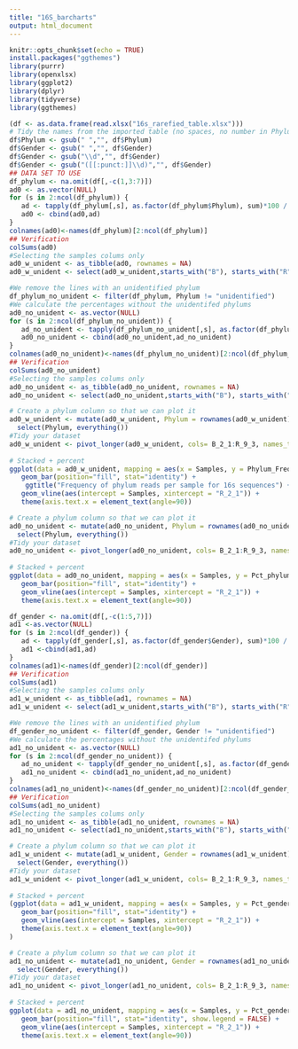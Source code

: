 ---
title: "16S_barcharts"
output: html_document
---

```{r setup, include=FALSE}
knitr::opts_chunk$set(echo = TRUE)
install.packages("ggthemes")
library(purrr)
library(openxlsx)
library(ggplot2)
library(dplyr)
library(tidyverse)
library(ggthemes)
```


```{r phylum_with_unidentified}
(df <- as.data.frame(read.xlsx("16s_rarefied_table.xlsx")))
# Tidy the names from the imported table (no spaces, no number in Phylum and Gender columns)
df$Phylum <- gsub(" ","", df$Phylum)
df$Gender <- gsub(" ","", df$Gender)
df$Gender <- gsub("\\d","", df$Gender)
df$Gender <- gsub("([[:punct:]]\\d)","", df$Gender)
## DATA SET TO USE
df_phylum <- na.omit(df[,-c(1,3:7)])
ad0 <- as.vector(NULL)
for (s in 2:ncol(df_phylum)) {
   ad <- tapply(df_phylum[,s], as.factor(df_phylum$Phylum), sum)*100 / sum(df_phylum[,s])
   ad0 <- cbind(ad0,ad)
}
colnames(ad0)<-names(df_phylum)[2:ncol(df_phylum)]
## Verification
colSums(ad0)
#Selecting the samples colums only
ad0_w_unident <- as_tibble(ad0, rownames = NA)
ad0_w_unident <- select(ad0_w_unident,starts_with("B"), starts_with("R"))
```

```{r phylum_without_unidentified}
#We remove the lines with an unidentified phylum
df_phylum_no_unident <- filter(df_phylum, Phylum != "unidentified")
#We calculate the percentages without the unidentifed phylums
ad0_no_unident <- as.vector(NULL)
for (s in 2:ncol(df_phylum_no_unident)) {
   ad_no_unident <- tapply(df_phylum_no_unident[,s], as.factor(df_phylum_no_unident$Phylum), sum)*100 / sum(df_phylum_no_unident[,s])
   ad0_no_unident <- cbind(ad0_no_unident,ad_no_unident)
}
colnames(ad0_no_unident)<-names(df_phylum_no_unident)[2:ncol(df_phylum_no_unident)]
## Verification
colSums(ad0_no_unident)
#Selecting the samples colums only
ad0_no_unident <- as_tibble(ad0_no_unident, rownames = NA)
ad0_no_unident <- select(ad0_no_unident,starts_with("B"), starts_with("R"))
```


```{r percentage_barchart_phylum_with_unidentified}
# Create a phylum column so that we can plot it
ad0_w_unident <- mutate(ad0_w_unident, Phylum = rownames(ad0_w_unident)) %>% 
  select(Phylum, everything())
#Tidy your dataset 
ad0_w_unident <- pivot_longer(ad0_w_unident, cols= B_2_1:R_9_3, names_to = "Samples", values_to = "Phylum_Frequency")
 
# Stacked + percent
ggplot(data = ad0_w_unident, mapping = aes(x = Samples, y = Phylum_Frequency, fill= reorder(Phylum, -Phylum_Frequency ))) + theme_bw() + 
   geom_bar(position="fill", stat="identity") +
    ggtitle("Frequency of phylum reads per sample for 16s sequences") +
   geom_vline(aes(intercept = Samples, xintercept = "R_2_1")) +
   theme(axis.text.x = element_text(angle=90))
```

```{r percentage_barchart_phylum_no_unidentified}
# Create a phylum column so that we can plot it
ad0_no_unident <- mutate(ad0_no_unident, Phylum = rownames(ad0_no_unident)) %>% 
  select(Phylum, everything())
#Tidy your dataset 
ad0_no_unident <- pivot_longer(ad0_no_unident, cols= B_2_1:R_9_3, names_to = "Samples", values_to = "Pct_phylum")
 
# Stacked + percent
ggplot(data = ad0_no_unident, mapping = aes(x = Samples, y = Pct_phylum, fill=Phylum )) + 
   geom_bar(position="fill", stat="identity") +
   geom_vline(aes(intercept = Samples, xintercept = "R_2_1")) +
   theme(axis.text.x = element_text(angle=90))

```


```{r gender_w_unident }
df_gender <- na.omit(df[,-c(1:5,7)])
ad1 <-as.vector(NULL)
for (s in 2:ncol(df_gender)) {
   ad <- tapply(df_gender[,s], as.factor(df_gender$Gender), sum)*100 / sum(df_gender[,s])
   ad1 <-cbind(ad1,ad)
}
colnames(ad1)<-names(df_gender)[2:ncol(df_gender)]
## Verification
colSums(ad1)
#Selecting the samples colums only
ad1_w_unident <- as_tibble(ad1, rownames = NA)
ad1_w_unident <- select(ad1_w_unident,starts_with("B"), starts_with("R"))
```

```{r table_gender_no_unident}
#We remove the lines with an unidentified phylum
df_gender_no_unident <- filter(df_gender, Gender != "unidentified")
#We calculate the percentages without the unidentifed phylums
ad1_no_unident <- as.vector(NULL)
for (s in 2:ncol(df_gender_no_unident)) {
   ad_no_unident <- tapply(df_gender_no_unident[,s], as.factor(df_gender_no_unident$Gender), sum)*100 / sum(df_gender_no_unident[,s])
   ad1_no_unident <- cbind(ad1_no_unident,ad_no_unident)
}
colnames(ad1_no_unident)<-names(df_gender_no_unident)[2:ncol(df_gender_no_unident)]
## Verification
colSums(ad1_no_unident)
#Selecting the samples colums only
ad1_no_unident <- as_tibble(ad1_no_unident, rownames = NA)
ad1_no_unident <- select(ad1_no_unident,starts_with("B"), starts_with("R"))
```

```{r percentage_barchart_gender_with_unidentified}
# Create a phylum column so that we can plot it
ad1_w_unident <- mutate(ad1_w_unident, Gender = rownames(ad1_w_unident)) %>% 
  select(Gender, everything())
#Tidy your dataset 
ad1_w_unident <- pivot_longer(ad1_w_unident, cols= B_2_1:R_9_3, names_to = "Samples", values_to = "Pct_gender")
 
# Stacked + percent
(ggplot(data = ad1_w_unident, mapping = aes(x = Samples, y = Pct_gender, fill=Gender )) + 
   geom_bar(position="fill", stat="identity") +
   geom_vline(aes(intercept = Samples, xintercept = "R_2_1")) +
   theme(axis.text.x = element_text(angle=90))
)
```

```{r pct_barchart_gender_no_unidentified, echo=FALSE}
# Create a phylum column so that we can plot it
ad1_no_unident <- mutate(ad1_no_unident, Gender = rownames(ad1_no_unident)) %>% 
  select(Gender, everything())
#Tidy your dataset 
ad1_no_unident <- pivot_longer(ad1_no_unident, cols= B_2_1:R_9_3, names_to = "Samples", values_to = "Pct_gender")
 
# Stacked + percent
ggplot(data = ad1_no_unident, mapping = aes(x = Samples, y = Pct_gender, fill=Gender)) + 
   geom_bar(position="fill", stat="identity", show.legend = FALSE) +
   geom_vline(aes(intercept = Samples, xintercept = "R_2_1")) +
   theme(axis.text.x = element_text(angle=90))
```